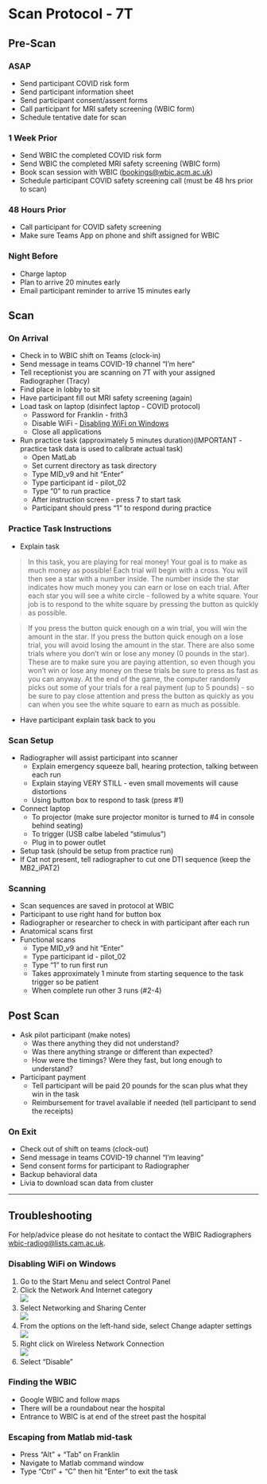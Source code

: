 # Scan Protocol - 7T {#scan-protocol}

## Pre-Scan

### ASAP

-   Send participant COVID risk form
-   Send participant information sheet
-   Send participant consent/assent forms
-   Call participant for MRI safety screening (WBIC form)
-   Schedule tentative date for scan

### 1 Week Prior

-   Send WBIC the completed COVID risk form
-   Send WBIC the completed MRI safety screening (WBIC form)
-   Book scan session with WBIC ([bookings\@wbic.acm.ac.uk](mailto:bookings@wbic.acm.ac.uk){.email})
-   Schedule participant COVID safety screening call (must be 48 hrs prior to scan)

### 48 Hours Prior

-   Call participant for COVID safety screening
-   Make sure Teams App on phone and shift assigned for WBIC

### Night Before

-   Charge laptop
-   Plan to arrive 20 minutes early
-   Email participant reminder to arrive 15 minutes early

## Scan

### On Arrival

-   Check in to WBIC shift on Teams (clock-in)
-   Send message in teams COVID-19 channel "I'm here"
-   Tell receptionist you are scanning on 7T with your assigned Radiographer (Tracy)
-   Find place in lobby to sit
-   Have participant fill out MRI safety screening (again)
-   Load task on laptop (disinfect laptop - COVID protocol)
    -   Password for Franklin - frith3
    -   Disable WiFi - [Disabling WiFi on Windows]
    -   Close all applications
-   Run practice task (approximately 5 minutes duration)(IMPORTANT - practice task data is used to calibrate actual task)
    -   Open MatLab
    -   Set current directory as task directory
    -   Type MID\_v9 and hit "Enter"
    -   Type participant id - pilot\_02
    -   Type "0" to run practice
    -   After instruction screen - press 7 to start task
    -   Participant should press "1" to respond during practice

### Practice Task Instructions

-   Explain task

> In this task, you are playing for real money! Your goal is to make as much money as possible! Each trial will begin with a cross. You will then see a star with a number inside. The number inside the star indicates how much money you can earn or lose on each trial. After each star you will see a white circle - followed by a white square. Your job is to respond to the white square by pressing the button as quickly as possible.

> If you press the button quick enough on a win trial, you will win the amount in the star. If you press the button quick enough on a lose trial, you will avoid losing the amount in the star. There are also some trials where you don't win or lose any money (0 pounds in the star). These are to make sure you are paying attention, so even though you won't win or lose any money on these trials be sure to press as fast as you can anyway. At the end of the game, the computer randomly picks out some of your trials for a real payment (up to 5 pounds) - so be sure to pay close attention and press the button as quickly as you can when you see the white square to earn as much as possible.

-   Have participant explain task back to you

### Scan Setup

-   Radiographer will assist participant into scanner
    -   Explain emergency squeeze ball, hearing protection, talking between each run
    -   Explain staying VERY STILL - even small movements will cause distortions
    -   Using button box to respond to task (press \#1)
-   Connect laptop
    -   To projector (make sure projector monitor is turned to #4 in console behind seating)
    -   To trigger (USB calbe labeled "stimulus")
    -   Plug in to power outlet
-   Setup task (should be setup from practice run)
-   If Cat not present, tell radiographer to cut one DTI sequence (keep the MB2\_iPAT2)

### Scanning

-   Scan sequences are saved in protocol at WBIC
-   Participant to use right hand for button box
-   Radiographer or researcher to check in with participant after each run
-   Anatomical scans first
-   Functional scans
    -   Type MID\_v9 and hit "Enter"
    -   Type participant id - pilot\_02
    -   Type "1" to run first run
    -   Takes approximately 1 minute from starting sequence to the task trigger so be patient
    -   When complete run other 3 runs (\#2-4)

## Post Scan

-   Ask pilot participant (make notes)
    -   Was there anything they did not understand?
    -   Was there anything strange or different than expected?
    -   How were the timings? Were they fast, but long enough to understand?
-   Participant payment
    -   Tell participant will be paid 20 pounds for the scan plus what they win in the task
    -   Reimbursement for travel available if needed (tell participant to send the receipts)

### On Exit

-   Check out of shift on teams (clock-out)
-   Send message in teams COVID-19 channel "I'm leaving"
-   Send consent forms for participant to Radiographer
-   Backup behavioral data
-   Livia to download scan data from cluster

------------------------------------------------------------------------

## Troubleshooting

For help/advice please do not hesitate to contact the WBIC Radiographers [wbic-radiog\@lists.cam.ac.uk](mailto:wbic-radiog@lists.cam.ac.uk){.email}.

### Disabling WiFi on Windows

1.  Go to the Start Menu and select Control Panel
2.  Click the Network And Internet category\
    ![](images/scan_protocol/1.jpg)
3.  Select Networking and Sharing Center\
    ![](images/scan_protocol/2.jpg)
4.  From the options on the left-hand side, select Change adapter settings\
    ![](images/scan_protocol/3.jpg)
5.  Right click on Wireless Network Connection\
    ![](images/scan_protocol/4.jpg)
6.  Select "Disable"

### Finding the WBIC

-   Google WBIC and follow maps
-   There will be a roundabout near the hospital
-   Entrance to WBIC is at end of the street past the hospital

### Escaping from Matlab mid-task

-   Press "Alt" + "Tab" on Franklin
-   Navigate to Matlab command window
-   Type "Ctrl" + "C" then hit "Enter" to exit the task
